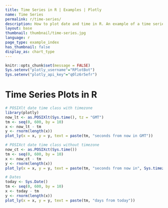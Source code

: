```yaml
---
title: Time Series in R | Examples | Plotly
name: Time Series
permalink: r/time-series/
description: How to plot date and time in R. An example of a time series plot with the POSIXct and Sys.Date classes.
layout: base
thumbnail: thumbnail/time-series.jpg
language: r
page_type: example_index
has_thumbnail: false
display_as: chart_type
---
```


```r
knitr::opts_chunk$set(message = FALSE)
Sys.setenv("plotly_username"="RPlotBot")
Sys.setenv("plotly_api_key"="q0lz6r5efr")
```
# Time Series Plots in R

```r
# POSIXlt date time class with timezone
library(plotly)
now_lt <- as.POSIXlt(Sys.time(), tz = "GMT")
tm <- seq(0, 600, by = 10)
x <- now_lt - tm
y <- rnorm(length(x))
plot_ly(x = x, y = y, text = paste(tm, "seconds from now in GMT"))

# POSIXct date time class without timezone
now_ct <- as.POSIXct(Sys.time())
tm <- seq(0, 600, by = 10)
x <- now_ct - tm
y <- rnorm(length(x))
plot_ly(x = x, y = y, text = paste(tm, "seconds from now in", Sys.timezone()))

# Dates
today <- Sys.Date()
tm <- seq(0, 600, by = 10)
x <- today - tm
y <- rnorm(length(x))
plot_ly(x = x, y = y, text = paste(tm, "days from today"))
```
